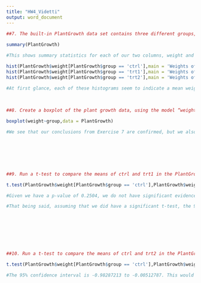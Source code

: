 ---
title: "HW4_Videtti"
output: word_document
---
```{r}
##7. The built‑in PlantGrowth data set contains three different groups, each representing a different plant food diet (you may need to type data(PlantGrowth) to activate it). The group labeled “ctrl” is the control group, while the other two groups are each a different type of experimental treatment. Run the summary() command on PlantGrowth and explain the output. Create a histogram of the ctrl group. As a hint about R syntax, here is one way that you can access the ctrl group data: PlantGrowth$weight[PlantGrowth$group==”ctrl”] Also create histograms of the trt1 and trt2 groups. What can you say about the differences in the groups by looking at the histograms? 
  
summary(PlantGrowth)

#This shows summary statistics for each of our two columns, weight and group. We see that weight is a numerical variable because we see min, max, median, mean, 1st quartile, and 3rd quartile. group seems to be a categorical variable, which is intuitive given the description of the PlantGrowth data set in the question. We see that group has 3 values, ctrl, trt1, and trt2, each of which show up 10 times in the data.

hist(PlantGrowth$weight[PlantGrowth$group == 'ctrl'],main = 'Weights of ctrl',xlab = 'Weight')
hist(PlantGrowth$weight[PlantGrowth$group == 'trt1'],main = 'Weights of trt1',xlab = 'Weight')
hist(PlantGrowth$weight[PlantGrowth$group == 'trt2'],main = 'Weights of trt2',xlab = 'Weight')

#At first glance, each of these histograms seem to indicate a mean weight in the general vicinity 5.0. However, it appears that the mean weight is higher for that of trt2 than in trt1, and the trt1 group looks much closer to the ctrl group than the trt2 group. In short, weights for trt1 appear to be slightly smaller than ctrl, and weights for trt2 appear to be larger than ctrl, while trt1 weights appear to be closer to ctrl weights than trt2 weights are to ctrl weights.
  
  
  
##8. Create a boxplot of the plant growth data, using the model “weight ~ group.” What can you say about the differences in the groups by looking at the boxplots for the different groups?

boxplot(weight~group,data = PlantGrowth)

#We see that our conclusions from Exercise 7 are confirmed, but we also can now say even more. The trt1 weights cover a wider range than ctrl, while the trt2 weights cover a smaller range than ctrl. We also see that the medians follow a similar pattern that we hypothesized about the means in Exercise 7. That is, the median of trt1 is lower than the median of ctrl, the median of trt2 is higher than the median of ctrl, and the median of all three are somewhat close to 5.0. 







##9. Run a t‑test to compare the means of ctrl and trt1 in the PlantGrowth data. Report and interpret the confidence interval. Make sure to include a carefully worded statement about what the confidence interval implies with respect to the population mean difference between the ctrl and trt1 groups.

t.test(PlantGrowth$weight[PlantGrowth$group == 'ctrl'],PlantGrowth$weight[PlantGrowth$group == 'trt1'])

#Given we have a p-value of 0.2504, we do not have significant evidence to prove that the mean of the weights in the trt1 group is different than that of the ctrl group (or the mean difference in weights between the plants not given a treatment and the plants given treatment 1). 

#That being said, assuming that we did have a significant t-test, the 95% confidence interval is -0.2875162 to 1.0295162. This would mean that in 95% of tests conducted, the true difference in means of weights in the control group and weights for plants given treatment 1 would be between -0.2875162 and 1.0295162.








##10. Run a t‑test to compare the means of ctrl and trt2 in the PlantGrowth data. Report and interpret the confidence interval.

t.test(PlantGrowth$weight[PlantGrowth$group == 'ctrl'],PlantGrowth$weight[PlantGrowth$group == 'trt2'])

#The 95% confidence interval is -0.98287213 to -0.00512787. This would mean that in 95% of tests conducted, the true difference in means of weights in the control group and weights for plants given treatment 2 would be between -0.98287213 to -0.00512787.
```